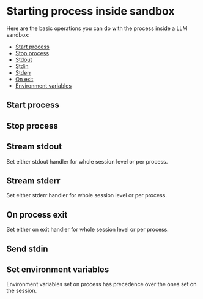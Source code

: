 # Starting process inside sandbox

Here are the basic operations you can do with the process inside a LLM sandbox:

- [Start process](/playgrounds/process#start-process)
- [Stop process](/playgrounds/process#stop-process)
- [Stdout](/playgrounds/process#stream-stdout)
- [Stdin](/playgrounds/process#send-stdin)
- [Stderr](/playgrounds/process#stream-stderr)
- [On exit](/playgrounds/process#on-process-exit)
- [Environment variables](/playgrounds/process#set-environment-variables)

## Start process

<CodeGroupAutoload
  path="basics/process_start"
  isRunnable={true}
/>

## Stop process

<CodeGroupAutoload
  path="basics/process_stop"
  isRunnable={false}
/>

## Stream stdout

Set either stdout handler for whole session level or per process.

<CodeGroupAutoload
  path="basics/process_stream_stdout"
  isRunnable={false}
/>

## Stream stderr

Set either stderr handler for whole session level or per process.

<CodeGroupAutoload
  path="basics/process_stream_stderr"
  isRunnable={false}
/>

## On process exit

Set either on exit handler for whole session level or per process.

<CodeGroupAutoload
  path="basics/process_exit"
  isRunnable={false}
/>

## Send stdin

<CodeGroupAutoload
  path="basics/process_write_stdin"
  isRunnable={true}
/>

## Set environment variables

Environment variables set on process has precedence over the ones set on the session.

<CodeGroupAutoload
  path="basics/set_env_vars"
  isRunnable={true}
/>
